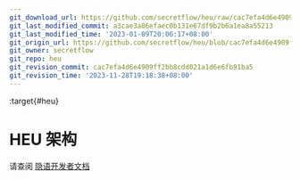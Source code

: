 ```yaml
---
git_download_url: https://github.com/secretflow/heu/raw/cac7efa4d6e4909ff2bb8cdd021a1d6e6fb91ba5/docs/development/arch.rst
git_last_modified_commit: a3cae3a86efaec0b131e67df9b2b6a1ea8a55213
git_last_modified_time: '2023-01-09T20:06:17+08:00'
git_origin_url: https://github.com/secretflow/heu/blob/cac7efa4d6e4909ff2bb8cdd021a1d6e6fb91ba5/docs/development/arch.rst
git_owner: secretflow
git_repo: heu
git_revision_commit: cac7efa4d6e4909ff2bb8cdd021a1d6e6fb91ba5
git_revision_time: '2023-11-28T19:18:38+08:00'
---
```


:target{#heu}

# HEU 架构

请查阅 [隐语开发者文档](https://www.secretflow.org.cn/docs/secretflow/zh_CN/developer/design/heu.html)
